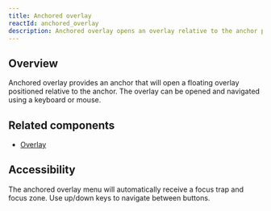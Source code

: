 ```yaml
---
title: Anchored overlay
reactId: anchored_overlay
description: Anchored overlay opens an overlay relative to the anchor position.
---
```



## Overview

Anchored overlay provides an anchor that will open a floating overlay positioned relative to the anchor. The overlay can be opened and navigated using a keyboard or mouse.

## Related components

- [Overlay](/components/overlay)

## Accessibility

The anchored overlay menu will automatically receive a focus trap and focus zone. Use up/down keys to navigate between buttons.
